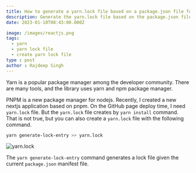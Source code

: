 ```yaml
---
title: How to generate a yarn.lock file based on a package.json file for npm or pnpm?
description: Generate the yarn.lock file based on the package.json file within a single command.
date: 2023-01-10T08:43:00.000Z

image: /images/reactjs.png
tags:
  - yarn
  - yarn lock file
  - create yarn lock file
type : post
author : Rajdeep Singh
---
```



Yarn is a popular package manager among the developer community. There are many tools, and the library uses yarn and npm package manager. 

PNPM is a new package manager for nodejs. Recently, I created a new nextjs application based on pnpm. On the GitHub page deploy time, I need `yarn.lock` file. But the `yarn.lock` file creates by `yarn install` command. That is not true, but you can also create a `yarn.lock` file with the following command.

```bash
yarn generate-lock-entry >> yarn.lock
```

![yarn.lock](/images/yarn.lock.png "yarn.lock")

The `yarn generate-lock-entry` command generates a lock file given the current `package.json` manifest file.
